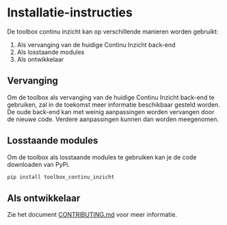 # Installatie-instructies

De toolbox continu inzicht kan op verschillende manieren worden gebruikt:

1. Als vervanging van de huidige Continu Inzicht back-end
1. Als losstaande modules
1. Als ontwikkelaar

## Vervanging

Om de toolbox als vervanging van de huidige Continu Inzicht back-end te gebruiken, zal in de toekomst meer informatie beschikbaar gesteld worden.
De oude back-end kan met weinig aanpassingen worden vervangen door de nieuwe code. Verdere aanpassingen kunnen dan worden meegenomen. 

## Losstaande modules

Om de toolbox als losstaande modules te gebruiken kan je de code downloaden van PyPi. 

```python
pip install toolbox_continu_inzicht
```

## Als ontwikkelaar

Zie het document [CONTRIBUTING.md](https://github.com/continu-inzicht/toolbox-continu-inzicht) voor meer informatie. 
